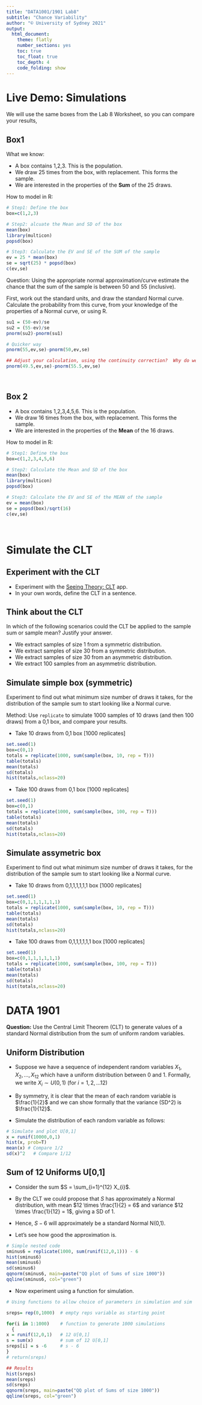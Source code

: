 ```yaml
---
title: "DATA1001/1901 Lab8"
subtitle: "Chance Variability"
author: "© University of Sydney 2021"
output:
  html_document:
    theme: flatly
    number_sections: yes
    toc: true
    toc_float: true
    toc_depth: 4
    code_folding: show
---
```


# Live Demo: Simulations


We will use the same boxes from the Lab 8 Worksheet, so you can compare your results,

## Box1

What we know:

- A box contains 1,2,3. This is the population.
- We draw 25 times from the box, with replacement. This forms the sample.
- We are interested in the properties of the **Sum** of the 25 draws. 

How to model in R:

```r
# Step1: Define the box
box=c(1,2,3)

# Step2: alcuate the Mean and SD of the box
mean(box)
library(multicon)
popsd(box) 

# Step3: Calculate the EV and SE of the SUM of the sample
ev = 25 * mean(box)
se = sqrt(25) * popsd(box)
c(ev,se)    
```

Question: Using the appropriate normal approximation/curve estimate the chance that the sum of the sample is between  50 and  55 (inclusive). 

First, work out the standard units, and draw the standard Normal curve. Calculate the probability from this curve, from your knowledge of the properties of a Normal curve, or using R.

```r
su1 = (50-ev)/se
su2 = (55-ev)/se
pnorm(su2)-pnorm(su1)

# Quicker way
pnorm(55,ev,se)-pnorm(50,ev,se)

## Adjust your calculation, using the continuity correction?  Why do we use it?
pnorm(49.5,ev,se)-pnorm(55.5,ev,se)
```


<br>

## Box 2

- A box contains 1,2,3,4,5,6. This is the population.
- We draw 16 times from the box, with replacement. This forms the sample.
- We are interested in the properties of the **Mean** of the 16 draws. 

How to model in R:

```r
# Step1: Define the box
box=c(1,2,3,4,5,6)

# Step2: Calculate the Mean and SD of the box
mean(box)
library(multicon)
popsd(box) 

# Step3: Calculate the EV and SE of the MEAN of the sample
ev = mean(box)
se = popsd(box)/sqrt(16)
c(ev,se)    
```

<br>




# <i class="fas fa-cog"></i> Simulate the CLT 

## Experiment with the CLT

- Experiment with the [Seeing Theory: CLT](https://students.brown.edu/seeing-theory/probability-distributions/index.html) app.
- In your own words, define the CLT in a sentence.

## Think about the CLT
In which of the following scenarios could the CLT be applied to the sample sum or sample mean? Justify your answer.

- We extract samples of size 1 from a symmetric distribution.
- We extract samples of size 30 from a symmetric distribution.
- We extract samples of size 30 from an asymmetric distribution.
- We extract 100 samples from an asymmetric distribution.

## Simulate simple box (symmetric)

Experiment to find out what minimum size number of draws it takes, for the distribution of the sample sum to start looking like a Normal curve.

Method: Use `replicate` to simulate 1000 samples of 10 draws (and then 100 draws) from a 0,1 box, and compare your results.

- Take 10 draws from 0,1 box [1000 replicates]
```r
set.seed(1)
box=c(0,1)
totals = replicate(1000, sum(sample(box, 10, rep = T)))
table(totals)
mean(totals)
sd(totals)
hist(totals,nclass=20)
```

- Take 100 draws from 0,1 box [1000 replicates]
```r
set.seed(1)
box=c(0,1)
totals = replicate(1000, sum(sample(box, 100, rep = T)))
table(totals)
mean(totals)
sd(totals)
hist(totals,nclass=20)
```

## Simulate assymetric box

Experiment to find out what minimum size number of draws it takes, for the distribution of the sample sum to start looking like a Normal curve.

- Take 10 draws from 0,1,1,1,1,1,1 box [1000 replicates]
```r
set.seed(1)
box=c(0,1,1,1,1,1,1)
totals = replicate(1000, sum(sample(box, 10, rep = T)))
table(totals)
mean(totals)
sd(totals)
hist(totals,nclass=20)
```

- Take 100 draws from 0,1,1,1,1,1,1 box [1000 replicates]
```r
set.seed(1)
box=c(0,1,1,1,1,1,1)
totals = replicate(1000, sum(sample(box, 100, rep = T)))
table(totals)
mean(totals)
sd(totals)
hist(totals,nclass=20)
```


# DATA 1901

**Question:** Use the Central Limit Theorem (CLT) to generate values of a standard Normal distribution from the sum of uniform random variables.

## Uniform Distribution

- Suppose we have a sequence of independent random variables 
$X_{1}, X_{2} , \ldots, X_{12}$ which have a uniform distribution between 0 and 1. Formally, we write $X_{i} \sim U(0,1)$ (for $i = 1,2,\ldots 12$)

- By symmetry, it is clear that the mean of each random variable is $\frac{1}{2}$ and we can show formally that the variance (SD^2) is $\frac{1}{12}$.

- Simulate the distribution of each random variable as follows:

```r
# Simulate and plot U[0,1]
x = runif(10000,0,1)
hist(x, prob=T)
mean(x) # Compare 1/2
sd(x)^2   # Compare 1/12
```

## Sum of 12 Uniforms U[0,1]

- Consider the sum $S = \sum_{i=1}^{12} X_{i}$.

- By the CLT we could propose that $S$ has approximately a Normal distribution, with mean $12 \times \frac{1}{2} = 6$ and variance $12 \times \frac{1}{12} = 1$, giving a SD of 1.

- Hence, $S - 6$ will approximately be a standard Normal N(0,1).

- Let's see how good the approximation is.

```r
# Simple nested code
sminus6 = replicate(1000, sum(runif(12,0,1))) - 6
hist(sminus6)
mean(sminus6)
sd(sminus6)
qqnorm(sminus6, main=paste("QQ plot of Sums of size 1000"))
qqline(sminus6, col="green") 
```

- Now experiment using a function for simulation.

```r
# Using functions to allow choice of parameters in simulation and sim

sreps= rep(0,1000)  # empty reps variable as starting point

for(i in 1:1000)    # function to generate 1000 simulations
  {
x = runif(12,0,1)   # 12 U[0,1]
s = sum(x)          # sum of 12 U[0,1]     
sreps[i] = s -6     # s - 6
}
# return(sreps)

## Results
hist(sreps)
mean(sreps)
sd(sreps)
qqnorm(sreps, main=paste("QQ plot of Sums of size 1000"))
qqline(sreps, col="green") 
```
